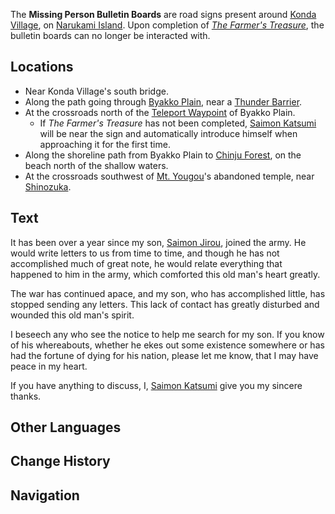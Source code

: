{{Location Infobox
|image        = Missing Person Bulletin Board.png
|type         = Point of Interest
|type2        = Bulletin Board
|region       = Inazuma
|area         = Narukami Island
|subarea      = Konda Village
}}
The '''Missing Person Bulletin Boards''' are road signs present around [[Konda Village]], on [[Narukami Island]]. Upon completion of ''[[The Farmer's Treasure]]'', the bulletin boards can no longer be interacted with.

==Locations==
* Near Konda Village's south bridge.
* Along the path going through [[Byakko Plain]], near a [[Thunder Barrier]].
* At the crossroads north of the [[Teleport Waypoint]] of Byakko Plain.
** If ''The Farmer's Treasure'' has not been completed, [[Saimon Katsumi]] will be near the sign and automatically introduce himself when approaching it for the first time.
* Along the shoreline path from Byakko Plain to [[Chinju Forest]], on the beach north of the shallow waters.
* At the crossroads southwest of [[Mt. Yougou]]'s abandoned temple, near [[Shinozuka]].

==Text==
It has been over a year since my son, [[Saimon Jirou]], joined the army. He would write letters to us from time to time, and though he has not accomplished much of great note, he would relate everything that happened to him in the army, which comforted this old man's heart greatly.

The war has continued apace, and my son, who has accomplished little, has stopped sending any letters. This lack of contact has greatly disturbed and wounded this old man's spirit.

I beseech any who see the notice to help me search for my son. If you know of his whereabouts, whether he ekes out some existence somewhere or has had the fortune of dying for his nation, please let me know, that I may have peace in my heart.

If you have anything to discuss, I, [[Saimon Katsumi]] give you my sincere thanks.

==Other Languages==
{{Other Languages|default_hidden = 1
|en      = Missing Person Bulletin Board
|zhs     = 寻人告示板
|zhs_rm  = Xún Rén Gàoshi Bǎn
|zht     = 尋人告示板
|zht_rm  = Xún Rén Gàoshi Bǎn
|ja      = 尋ね人の掲示板
|ja_rm   = Tazunebito no Keijiban
|ko      = 사람 찾기 게시판
|ko_rm   = 
|es      = Tablón de personas desaparecidas
|fr      = Tableau de personnes disparues
|ru      = Доска объявлений
|th      = ป้ายประกาศตามหาคนหาย
|th_rm   = Paiprakat Tamha Khon Hai
|vi      = Bảng Cáo Thị Tìm Người
|de      = Anschlagtafel für vermisste Personen
|id      = Papan Pengumuman Orang Hilang
|pt      = Quadro de Pessoas Desaparecidas
}}

==Change History==
{{Change History|2.0}}

==Navigation==
{{PoI Navbox|Inazuma}}